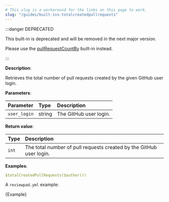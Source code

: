 ```yaml
---
# This slug is a workaround for the links on this page to work.
slug: "/guides/built-ins-totalcreatedpullrequests"
---
```



:::danger DEPRECATED

This built-in is deprecated and will be removed in the next major version.

Please use the [pullRequestCountBy](./built-ins#pullrequestcountby) built-in instead.

:::

**Description**:

Retrieves the total number of pull requests created by the given GitHub user login.

**Parameters**:

| Parameter    | Type   | Description            |
| :----------- | :----- | :--------------------- |
| `user_login` | string | The GitHub user login. |

**Return value**:

| Type  | Description                                                         |
| :---- | :------------------------------------------------------------------ |
| `int` | The total number of pull requests created by the GitHub user login. |

**Examples**:

```yml
$totalCreatedPullRequests($author())
```

A `reviewpad.yml` example:

<CodeBlock language="yml" title="reviewpad.yml">{Example}</CodeBlock>
